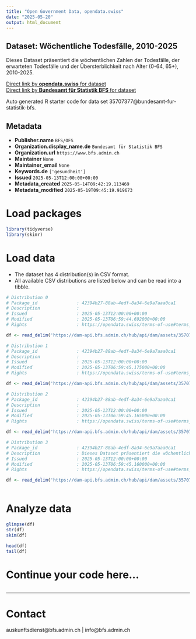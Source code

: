 ```yaml
---
title: "Open Government Data, opendata.swiss"
date: "2025-05-20"
output: html_document
---
```


## Dataset: Wöchentliche Todesfälle, 2010-2025

Dieses Dataset präsentiert die wöchentlichen Zahlen der Todesfälle, der erwarteten Todesfälle und der Übersterblichkeit nach Alter (0-64, 65+), 2010-2025.

[Direct link by **opendata.swiss** for dataset](https://opendata.swiss/de/dataset/wochentliche-todesfalle-2010-20251)<br>
[Direct link by **Bundesamt für Statistik BFS** for dataset](https://www.bfs.admin.ch/asset/de/ts-d-14.03.04.03-wr)

Auto generated R starter code for data set 35707377@bundesamt-fur-statistik-bfs.

## Metadata

- **Publisher.name** `BFS/OFS`
- **Organization.display_name.de** `Bundesamt für Statistik BFS`
- **Organization.url** `https://www.bfs.admin.ch`
- **Maintainer** `None`
- **Maintainer_email** `None`
- **Keywords.de** `['gesundheit']`
- **Issued** `2025-05-13T12:00:00+00:00`
- **Metadata_created** `2025-05-14T09:42:19.113469`
- **Metadata_modified** `2025-05-19T09:45:19.919673`


# Load packages

```r

library(tidyverse)
library(skimr)

```

# Load data

-   The dataset has 4 distribution(s) in CSV format.
-   All available CSV distributions are listed below and can be read into a tibble.

```r

# Distribution 0
# Package_id               : 42394b27-88ab-4edf-8a34-6e9a7aaa0ca1
# Description              : 
# Issued                   : 2025-05-13T12:00:00+00:00
# Modified                 : 2025-05-13T06:59:44.692000+00:00
# Rights                   : https://opendata.swiss/terms-of-use#terms_by_ask

df <- read_delim('https://dam-api.bfs.admin.ch/hub/api/dam/assets/35707395/master')

# Distribution 1
# Package_id               : 42394b27-88ab-4edf-8a34-6e9a7aaa0ca1
# Description              : 
# Issued                   : 2025-05-13T12:00:00+00:00
# Modified                 : 2025-05-13T06:59:45.175000+00:00
# Rights                   : https://opendata.swiss/terms-of-use#terms_by_ask

df <- read_delim('https://dam-api.bfs.admin.ch/hub/api/dam/assets/35707393/master')

# Distribution 2
# Package_id               : 42394b27-88ab-4edf-8a34-6e9a7aaa0ca1
# Description              : 
# Issued                   : 2025-05-13T12:00:00+00:00
# Modified                 : 2025-05-13T06:59:45.165000+00:00
# Rights                   : https://opendata.swiss/terms-of-use#terms_by_ask

df <- read_delim('https://dam-api.bfs.admin.ch/hub/api/dam/assets/35707398/master')

# Distribution 3
# Package_id               : 42394b27-88ab-4edf-8a34-6e9a7aaa0ca1
# Description              : Dieses Dataset präsentiert die wöchentlichen Zahlen der Todesfälle, der erwarteten Todesfälle und der Übersterblichkeit nach Alter (0-64, 65+), 2010-2025.
# Issued                   : 2025-05-13T12:00:00+00:00
# Modified                 : 2025-05-13T06:59:45.160000+00:00
# Rights                   : https://opendata.swiss/terms-of-use#terms_by_ask

df <- read_delim('https://dam-api.bfs.admin.ch/hub/api/dam/assets/35707404/master')



```

# Analyze data

```r

glimpse(df)
str(df)
skim(df)

head(df)
tail(df)

```

# Continue your code here...

```r

```

------------------------------------------------------------------------

# Contact

auskunftsdienst@bfs.admin.ch | info@bfs.admin.ch

